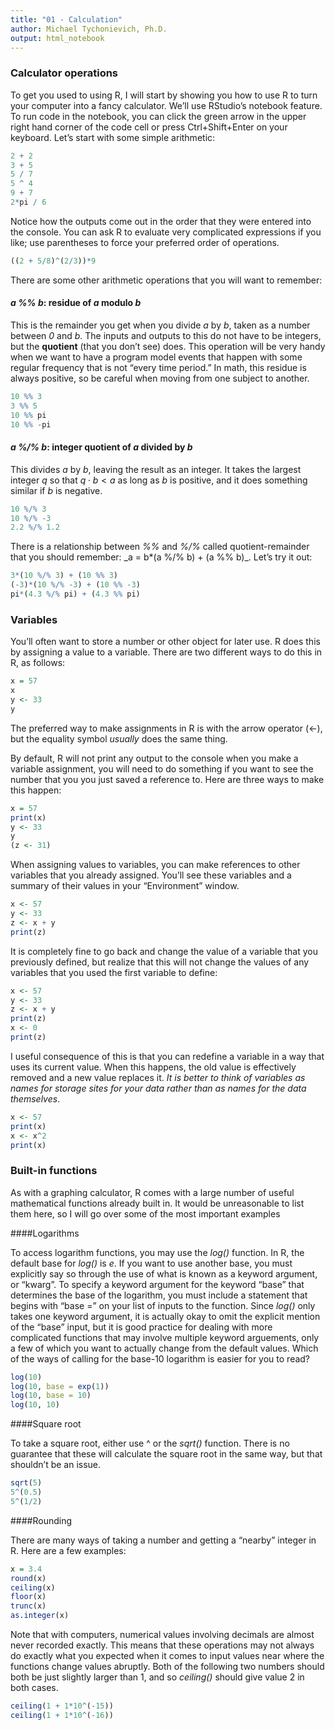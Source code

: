 ```yaml
---
title: "01 - Calculation"
author: Michael Tychonievich, Ph.D.
output: html_notebook
---
```


### Calculator operations

To get you used to using R, I will start by showing you how to use R to turn
your computer into a fancy calculator.  We'll use RStudio's notebook feature.
To run code in the notebook, you can click the green arrow in the upper right
hand corner of the code cell or press Ctrl+Shift+Enter on your keyboard.  Let's
start with some simple arithmetic:

```r
2 + 2
3 + 5
5 / 7
5 ^ 4
9 + 7
2*pi / 6
```

Notice how the outputs come out in the order that they were entered into the
console.  You can ask R to evaluate very complicated expressions if you like;
use parentheses to force your preferred order of operations.

```r
((2 + 5/8)^(2/3))*9
```

There are some other arithmetic operations that you will want to remember:

#### _a %% b_: residue of _a_ modulo _b_

This is the remainder you get when you divide _a_ by _b_, taken as a number
between _0_ and _b_.  The inputs and outputs to this do not have to be integers,
but the **quotient** (that you don't see) does.  This operation will be very
handy when we want to have a program model events that happen with some regular
frequency that is not "every time period."  In math, this residue is always
positive, so be careful when moving from one subject to another.

```r
10 %% 3
3 %% 5
10 %% pi
10 %% -pi
```

#### _a %/% b_: integer quotient of _a_ divided by _b_

This divides _a_ by _b_, leaving the result as an integer.  It takes the largest
integer _q_ so that $q \cdot b < a$ as long as _b_ is positive, and it does
something similar if _b_ is negative.

```r
10 %/% 3
10 %/% -3
2.2 %/% 1.2
```

There is a relationship between _%%_ and _%/%_ called quotient-remainder that
you should remember: _a = b*(a %/% b) + (a %% b)_.  Let's try it out:

```r
3*(10 %/% 3) + (10 %% 3)
(-3)*(10 %/% -3) + (10 %% -3)
pi*(4.3 %/% pi) + (4.3 %% pi)
```


### Variables

You'll often want to store a number or other object for later use.  R does this
by assigning a value to a variable.  There are two different ways to do this in
R, as follows:

```r
x = 57
x
y <- 33
y
```

The preferred way to make assignments in R is with the arrow operator (<-), but
the equality symbol _usually_ does the same thing.

By default, R will not print any output to the console when you make a variable
assignment, you will need to do something if you want to see the number that
you you just saved a reference to.  Here are three ways to make this happen:

```r
x = 57
print(x)
y <- 33
y
(z <- 31)
```

When assigning values to variables, you can make references to other variables
that you already assigned.  You'll see these variables and a summary of their
values in your "Environment" window.

```r
x <- 57
y <- 33
z <- x + y
print(z)

```

It is completely fine to go back and change the value of a variable that you
previously defined, but realize that this will not change the values of
any variables that you used the first variable to define:

```r
x <- 57
y <- 33
z <- x + y
print(z)
x <- 0
print(z)

```

I useful consequence of this is that you can redefine a variable in a way that
uses its current value.  When this happens, the old value is effectively
removed and a new value replaces it.  _It is better to think of variables as
names for storage sites for your data rather than as names for the data
themselves_.

```r
x <- 57
print(x)
x <- x^2
print(x)

```

### Built-in functions

As with a graphing calculator, R comes with a large number of useful
mathematical functions already built in.  It would be unreasonable to list them
here, so I will go over some of the most important examples

####Logarithms

To access logarithm functions, you may use the _log()_ function.  In R, the
default base for _log()_ is _e_.  If you want to use another base, you must
explicitly say so through the use of what is known as a keyword argument, or
"kwarg".  To
specify a keyword argument for the keyword "base" that determines the base of
the logarithm, you must include a statement that begins with "base = " on your
list of inputs to the function.  Since _log()_ only takes one keyword argument,
it is actually okay to omit the explicit mention of the "base" input, but it is
good practice for dealing with more complicated functions that may involve
multiple keyword arguements, only a few of which you want to actually change
from the default values.  Which of the ways of calling for the base-10 logarithm
is easier for you to read?

```r
log(10)
log(10, base = exp(1))
log(10, base = 10)
log(10, 10)

```

####Square root

To take a square root, either use ^ or the _sqrt()_ function.  There is no
guarantee that these will calculate the square root in the same way, but that
shouldn't be an issue.

```r
sqrt(5)
5^(0.5)
5^(1/2)

```

####Rounding

There are many ways of taking a number and getting a "nearby" integer in R.
Here are a few examples:

```r
x = 3.4
round(x)
ceiling(x)
floor(x)
trunc(x)
as.integer(x)
```

Note that with computers, numerical values involving decimals are almost never
recorded exactly.  This means that these operations may not always do exactly
what you expected when it comes to input values near where the functions change
values abruptly.  Both of the following two numbers should both be just slightly
larger than 1, and so _ceiling()_ should give value 2 in both cases.

```r
ceiling(1 + 1*10^(-15))
ceiling(1 + 1*10^(-16))

```

